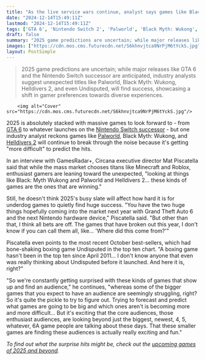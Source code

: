 ```yaml
---
title: "As the live service wars continue, analyst says games like Black Myth: Wukong, Palworld, and Helldivers 2 prove it's hard to predict the next hit: 'All bets are off'"
date: "2024-12-14T15:49:11Z"
lastmod: "2024-12-14T15:49:11Z"
tags: ['GTA 6', 'Nintendo Switch 2', 'Palworld', 'Black Myth: Wukong', 'Helldivers 2', 'Undisputed', 'Action', 'Adventure', 'RPG', 'Boxing', 'Open-World']
draft: false
summary: "2025 game predictions are uncertain; while major releases like GTA 6 and the Nintendo Switch successor are anticipated,  industry analysts suggest unexpected titles like Palworld, Black Myth: Wukong, Helldivers 2, and even Undisputed, will find success, showcasing a shift in gamer preferences towards diverse experiences."
images: ["https://cdn.mos.cms.futurecdn.net/S6khnvjtca9NrPjM6tYckS.jpg"]
layout: PostSimple
---
```

> 2025 game predictions are uncertain; while major releases like GTA 6 and the Nintendo Switch successor are anticipated,  industry analysts suggest unexpected titles like Palworld, Black Myth: Wukong, Helldivers 2, and even Undisputed, will find success, showcasing a shift in gamer preferences towards diverse experiences.


        <img alt="Cover" src="https://cdn.mos.cms.futurecdn.net/S6khnvjtca9NrPjM6tYckS.jpg"/>
        
2025 is absolutely stacked with massive games to look forward to - from [GTA 6](https://www.gamesradar.com/gta-6-guide/) to whatever launches on the [Nintendo Switch successor](https://www.gamesradar.com/nintendo-switch-2-guide/) - but one industry analyst reckons games like [Palworld](https://www.gamesradar.com/palworld/), Black Myth: Wukong, and [Helldivers 2](https://www.gamesradar.com/helldivers-2-guide/) will continue to break through the noise because it's getting "more difficult" to predict the hits.

In an interview with GamesRadar+, Circana executive director Mat Piscatella said that while the mass market chooses titans like Minecraft and Roblox, enthusiast gamers are leaning toward the unexpected, "looking at things like Black: Myth Wukong and Palworld and Helldivers 2... these kinds of games are the ones that are winning."

Still, he doesn't think 2025's busy slate will affect how hard it is for underdog games to quietly find huge success. "You have the two huge things hopefully coming into the market next year with Grand Theft Auto 6 and the next Nintendo hardware device," Piscatella said. "But other than that, I think all bets are off. The games that have broken out this year, I don't know if you can call them all, like... 'Where did this come from?'"

Piscatella even points to the most recent October best-sellers, which had bone-shaking boxing game Undisputed in the top ten chart. "A boxing game hasn't been in the top ten since April 2011... I don't know anyone that even was really thinking about Undisputed before it launched. And here it is, right?"

"So we're constantly getting surprised with these kinds of games that show up and find an audience," he continues, "whereas some of the bigger games that you expect to have an audience are seemingly struggling, right? So it's quite the pickle to try to figure out. Trying to forecast and predict what games are going to be big and which ones aren't is becoming more and more difficult... But it's exciting that the core audiences, those enthusiast audiences, are looking beyond just the biggest, newest, 4, 5, whatever, 6A game people are talking about these days. That these smaller games are finding these audiences is actually really exciting and fun."

*To find out what the surprise hits might be, check out the *[<em>upcoming games of 2025 and beyond</em>](https://www.gamesradar.com/video-game-release-dates/)*.* 
        